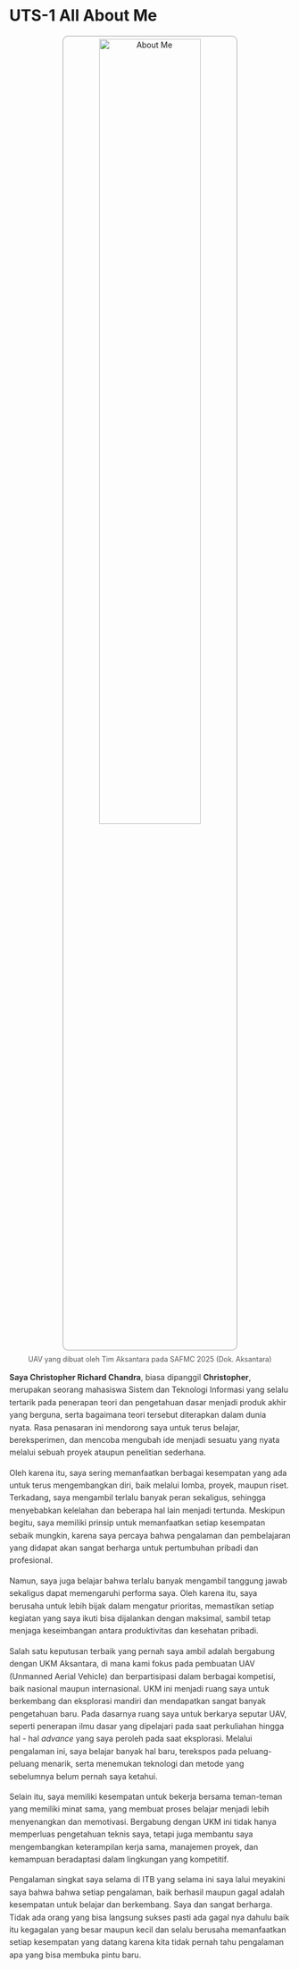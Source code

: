 # UTS-1 All About Me

<div style="text-align:center;">
  <img src="../images/drone.jpg" alt="About Me"
       style="width:60%; border:2px solid #ccc; border-radius:10px; padding:4px;">
  <p style="font-size:0.9em; color:#555; margin-top:8px;">
  UAV yang dibuat oleh Tim Aksantara pada SAFMC 2025 (Dok. Aksantara)
  </p>
</div>

<div style="max-width:700px; margin:auto; line-height:1.6; font-size:1em; color:#333;">

  <p>
  <strong>Saya Christopher Richard Chandra</strong>, biasa dipanggil <strong>Christopher</strong>, merupakan seorang mahasiswa Sistem dan Teknologi Informasi yang selalu tertarik pada penerapan teori dan pengetahuan dasar menjadi produk akhir yang berguna, serta bagaimana teori tersebut diterapkan dalam dunia nyata. Rasa penasaran ini mendorong saya untuk terus belajar, bereksperimen, dan mencoba mengubah ide menjadi sesuatu yang nyata melalui sebuah proyek ataupun penelitian sederhana.
  </p>


  <p>
  Oleh karena itu, saya sering memanfaatkan berbagai kesempatan yang ada untuk terus mengembangkan diri, baik melalui lomba, proyek, maupun riset. Terkadang, saya mengambil terlalu banyak peran sekaligus, sehingga menyebabkan kelelahan dan beberapa hal lain menjadi tertunda. Meskipun begitu, saya memiliki prinsip untuk memanfaatkan setiap kesempatan sebaik mungkin, karena saya percaya bahwa pengalaman dan pembelajaran yang didapat akan sangat berharga untuk pertumbuhan pribadi dan profesional.
  </p>
  
  <p>
  Namun, saya juga belajar bahwa terlalu banyak mengambil tanggung jawab sekaligus dapat memengaruhi performa saya. Oleh karena itu, saya berusaha untuk lebih bijak dalam mengatur prioritas, memastikan setiap kegiatan yang saya ikuti bisa dijalankan dengan maksimal, sambil tetap menjaga keseimbangan antara produktivitas dan kesehatan pribadi.
  </p>

  <p>
  Salah satu keputusan terbaik yang pernah saya ambil adalah bergabung dengan UKM Aksantara, di mana kami fokus pada pembuatan UAV (Unmanned Aerial Vehicle) dan berpartisipasi dalam berbagai kompetisi, baik nasional maupun internasional. UKM ini menjadi ruang saya untuk berkembang dan eksplorasi mandiri dan mendapatkan sangat banyak pengetahuan baru. Pada dasarnya ruang saya untuk berkarya seputar UAV, seperti penerapan ilmu dasar yang dipelajari pada saat perkuliahan hingga hal - hal *advance* yang saya peroleh pada saat eksplorasi. Melalui pengalaman ini, saya belajar banyak hal baru, terekspos pada peluang-peluang menarik, serta menemukan teknologi dan metode yang sebelumnya belum pernah saya ketahui. 
  </p>
  
  <p>
  Selain itu, saya memiliki kesempatan untuk bekerja bersama teman-teman yang memiliki minat sama, yang membuat proses belajar menjadi lebih menyenangkan dan memotivasi. Bergabung dengan UKM ini tidak hanya memperluas pengetahuan teknis saya, tetapi juga membantu saya mengembangkan keterampilan kerja sama, manajemen proyek, dan kemampuan beradaptasi dalam lingkungan yang kompetitif.
  </p>

  Pengalaman singkat saya selama di ITB yang selama ini saya lalui meyakini saya bahwa bahwa setiap pengalaman, baik berhasil maupun gagal adalah kesempatan untuk belajar dan berkembang. Saya dan sangat berharga. Tidak ada orang yang bisa langsung sukses pasti ada gagal nya dahulu baik itu kegagalan yang besar maupun kecil dan selalu berusaha memanfaatkan setiap kesempatan yang datang karena kita tidak pernah tahu pengalaman apa yang bisa membuka pintu baru.  
  
</div>

